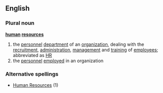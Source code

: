 ==English==
===Plural noun===
'''[[human]] [[resource]]s'''
# the [[personnel]] [[department]] of an [[organization]], dealing with the [[recruitment]], [[administration]], [[management]] and [[training]] of [[employee]]s; abbreviated as [[HR]]
# the [[personnel]] [[employed]] in an organization
===Alternative spellings===
*[[Human Resources]] (1)